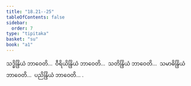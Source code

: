 ```yaml
---
title: "18.21--25"
tableOfContents: false
sidebar:
  order: 7
type: "tipitaka"
basket: "su"
book: "a1"
---
```



<DynamicBreadcrumb />

<Division number="402--406" book="a1">

<Paragraph number="445" book="a1">
သဒ္ဓိန္ဒြိယံ ဘာဝေတိ…  ဝီရိယိန္ဒြိယံ ဘာဝေတိ…  သတိန္ဒြိယံ ဘာဝေတိ…  သမာဓိန္ဒြိယံ ဘာဝေတိ…  ပညိန္ဒြိယံ ဘာဝေတိ… .
</Paragraph>
</Division>